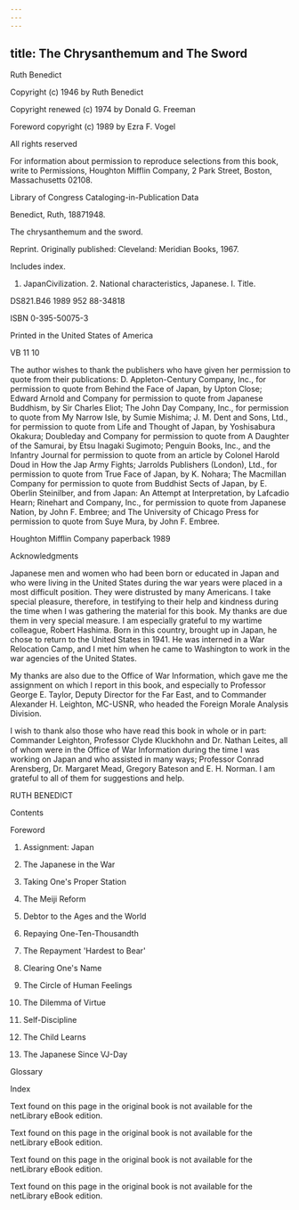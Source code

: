 ```yaml
---
---
---
```

title: The Chrysanthemum and The Sword
---

Ruth Benedict



Copyright (c) 1946 by Ruth Benedict

Copyright renewed (c) 1974 by Donald G. Freeman

Foreword copyright (c) 1989 by Ezra F. Vogel

All rights reserved

For information about permission to reproduce selections from this book, write to Permissions, Houghton Mifflin Company, 2 Park Street, Boston, Massachusetts 02108.

Library of Congress Cataloging-in-Publication Data

Benedict, Ruth, 18871948.

The chrysanthemum and the sword.

Reprint. Originally published: Cleveland: Meridian Books, 1967.

Includes index.

1. JapanCivilization. 2. National characteristics, Japanese. I. Title.

DS821.B46 1989 952 88-34818

ISBN 0-395-50075-3

Printed in the United States of America

VB 11 10

The author wishes to thank the publishers who have given her permission to quote from their publications: D. Appleton-Century Company, Inc., for permission to quote from Behind the Face of Japan, by Upton Close; Edward Arnold and Company for permission to quote from Japanese Buddhism, by Sir Charles Eliot; The John Day Company, Inc., for permission to quote from My Narrow Isle, by Sumie Mishima; J. M. Dent and Sons, Ltd., for permission to quote from Life and Thought of Japan, by Yoshisabura Okakura; Doubleday and Company for permission to quote from A Daughter of the Samurai, by Etsu Inagaki Sugimoto; Penguin Books, Inc., and the Infantry Journal for permission to quote from an article by Colonel Harold Doud in How the Jap Army Fights; Jarrolds Publishers (London), Ltd., for permission to quote from True Face of Japan, by K. Nohara; The Macmillan Company for permission to quote from Buddhist Sects of Japan, by E. Oberlin Steinilber, and from Japan: An Attempt at Interpretation, by Lafcadio Hearn; Rinehart and Company, Inc., for permission to quote from Japanese Nation, by John F. Embree; and The University of Chicago Press for permission to quote from Suye Mura, by John F. Embree.

Houghton Mifflin Company paperback 1989

Acknowledgments

Japanese men and women who had been born or educated in Japan and who were living in the United States during the war years were placed in a most difficult position. They were distrusted by many Americans. I take special pleasure, therefore, in testifying to their help and kindness during the time when I was gathering the material for this book. My thanks are due them in very special measure. I am especially grateful to my wartime colleague, Robert Hashima. Born in this country, brought up in Japan, he chose to return to the United States in 1941. He was interned in a War Relocation Camp, and I met him when he came to Washington to work in the war agencies of the United States.

My thanks are also due to the Office of War Information, which gave me the assignment on which I report in this book, and especially to Professor George E. Taylor, Deputy Director for the Far East, and to Commander Alexander H. Leighton, MC-USNR, who headed the Foreign Morale Analysis Division.

I wish to thank also those who have read this book in whole or in part: Commander Leighton, Professor Clyde Kluckhohn and Dr. Nathan Leites, all of whom were in the Office of War Information during the time I was working on Japan and who assisted in many ways; Professor Conrad Arensberg, Dr. Margaret Mead, Gregory Bateson and E. H. Norman. I am grateful to all of them for suggestions and help.

RUTH BENEDICT

Contents

Foreword

1. Assignment: Japan

2. The Japanese in the War

3. Taking One's Proper Station

4. The Meiji Reform

5. Debtor to the Ages and the World

6. Repaying One-Ten-Thousandth

7. The Repayment 'Hardest to Bear'

8. Clearing One's Name

9. The Circle of Human Feelings

10. The Dilemma of Virtue

11. Self-Discipline

12. The Child Learns

13. The Japanese Since VJ-Day

Glossary

Index

Text found on this page in the original book is not available for the netLibrary eBook edition.

Text found on this page in the original book is not available for the netLibrary eBook edition.

Text found on this page in the original book is not available for the netLibrary eBook edition.

Text found on this page in the original book is not available for the netLibrary eBook edition.
